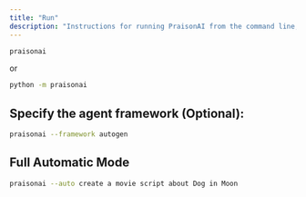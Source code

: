 ```yaml
---
title: "Run"
description: "Instructions for running PraisonAI from the command line, including framework selection and automatic mode"
---
```


```bash
praisonai
```

or 
    
```bash
python -m praisonai
```

## Specify the agent framework (Optional):

```bash
praisonai --framework autogen
```

## Full Automatic Mode

```bash
praisonai --auto create a movie script about Dog in Moon
```